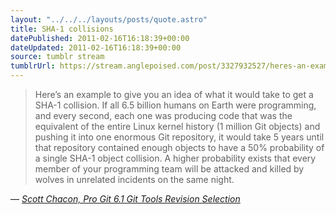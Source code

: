 ```yaml
---
layout: "../../../layouts/posts/quote.astro"
title: SHA-1 collisions
datePublished: 2011-02-16T16:18:39+00:00
dateUpdated: 2011-02-16T16:18:39+00:00
source: tumblr stream
tumblrUrl: https://stream.anglepoised.com/post/3327932527/heres-an-example-to-give-you-an-idea-of-what-it
---
```


> Here’s an example to give you an idea of what it would take to get a SHA-1 collision. If all 6.5 billion humans on Earth were programming, and every second, each one was producing code that was the equivalent of the entire Linux kernel history (1 million Git objects) and pushing it into one enormous Git repository, it would take 5 years until that repository contained enough objects to have a 50% probability of a single SHA-1 object collision. A higher probability exists that every member of your programming team will be attacked and killed by wolves in unrelated incidents on the same night.

— <cite>[Scott Chacon, _Pro Git 6.1 Git Tools Revision Selection_](https://git-scm.com/book/en/v2/Git-Tools-Revision-Selection)</cite>
